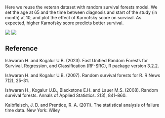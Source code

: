 Here we reuse the veteran dataset with random survival forests model. We set the age at 65 and the time between diagnosis and start of the study (in month) at 10, and plot the effect of Karnofsky score on survival. As expected, higher Karnofsky score predicts better survival.

![](rfKarno.png)
![](rfKarnof3D.png)


## Reference

Ishwaran H. and Kogalur U.B. (2023). Fast Unified Random Forests for Survival, Regression, and Classification (RF-SRC), R package version 3.2.2.

Ishwaran H. and Kogalur U.B. (2007). Random survival forests for R. R News 7(2), 25--31.

Ishwaran H., Kogalur U.B., Blackstone E.H. and Lauer M.S. (2008). Random survival forests. Annals of Applied Statistics. 2(3), 841--860.

Kalbfleisch, J. D. and Prentice, R. A. (2011). The statistical analysis of failure time data. New York: Wiley
